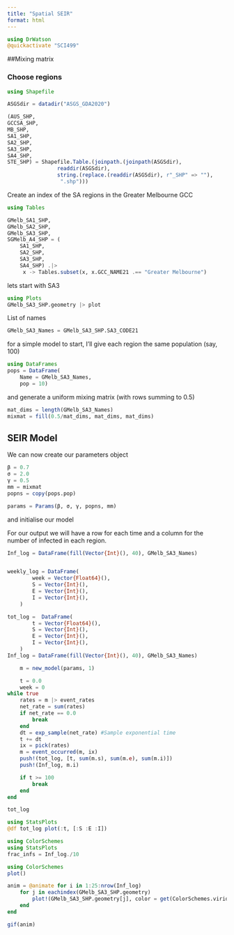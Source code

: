 ```yaml
---
title: "Spatial SEIR"
format: html
---
```

```julia
using DrWatson
@quickactivate "SCI499"
```

##Mixing matrix

### Choose regions

```julia
using Shapefile

ASGSdir = datadir("ASGS_GDA2020")

(AUS_SHP,
GCCSA_SHP,
MB_SHP,
SA1_SHP,
SA2_SHP,
SA3_SHP,
SA4_SHP, 
STE_SHP) = Shapefile.Table.(joinpath.(joinpath(ASGSdir),
                readdir(ASGSdir),
                string.(replace.(readdir(ASGSdir), r"_SHP" => ""),
                 ".shp")))
```
Create an index of the SA regions in the Greater Melbourne GCC
```julia
using Tables

GMelb_SA1_SHP,
GMelb_SA2_SHP,
GMelb_SA3_SHP,
SGMelb_A4_SHP = (
    SA1_SHP,
    SA2_SHP,
    SA3_SHP,
    SA4_SHP) .|>
     x -> Tables.subset(x, x.GCC_NAME21 .== "Greater Melbourne")
```

lets start with SA3

```julia
using Plots
GMelb_SA3_SHP.geometry |> plot
```
List of names
```julia
GMelb_SA3_Names = GMelb_SA3_SHP.SA3_CODE21
```
for a simple model to start, I'll give each region the same population (say, 100)
```julia
using DataFrames
pops = DataFrame(
    Name = GMelb_SA3_Names,
    pop = 10)
```
and generate a uniform mixing matrix (with rows summing to 0.5)
```julia
mat_dims = length(GMelb_SA3_Names)
mixmat = fill(0.5/mat_dims, mat_dims, mat_dims)
```
## SEIR Model
We can now create our parameters object

```julia
β = 0.7
σ = 2.0
γ = 0.5
mm = mixmat
popns = copy(pops.pop)

params = Params(β, σ, γ, popns, mm)
```
and initialise our model

For our output we will have a row for each time and a column for the number of infected  in each region.

```julia
Inf_log = DataFrame(fill(Vector{Int}(), 40), GMelb_SA3_Names)


weekly_log = DataFrame(
        week = Vector{Float64}(),
        S = Vector{Int}(),
        E = Vector{Int}(),
        I = Vector{Int}(),
    )

```

```julia
tot_log =  DataFrame(
        t = Vector{Float64}(),
        S = Vector{Int}(),
        E = Vector{Int}(),
        I = Vector{Int}(),
    )
Inf_log = DataFrame(fill(Vector{Int}(), 40), GMelb_SA3_Names)

    m = new_model(params, 1)

    t = 0.0
    week = 0
while true
    rates = m |> event_rates
    net_rate = sum(rates)
    if net_rate == 0.0
        break
    end
    dt = exp_sample(net_rate) #Sample exponential time
    t += dt
    ix = pick(rates)
    m = event_occurred(m, ix)
    push!(tot_log, [t, sum(m.s), sum(m.e), sum(m.i)])
    push!(Inf_log, m.i)

    if t >= 100
        break
    end
end

tot_log
```

```julia
using StatsPlots
@df tot_log plot(:t, [:S :E :I])
```

```julia
using ColorSchemes
using StatsPlots
frac_infs = Inf_log./10
```



```julia
using ColorSchemes
plot()

anim = @animate for i in 1:25:nrow(Inf_log)
    for j in eachindex(GMelb_SA3_SHP.geometry)
        plot!(GMelb_SA3_SHP.geometry[j], color = get(ColorSchemes.viridis, frac_infs[i, j]))
    end
end

gif(anim)
```